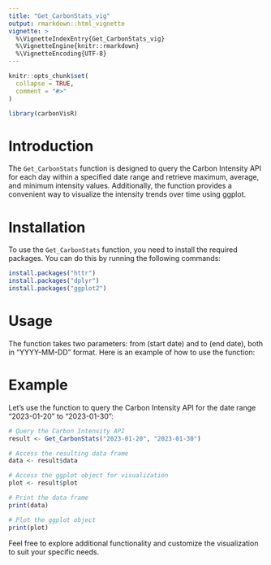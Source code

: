 ```yaml
---
title: "Get_CarbonStats_vig"
output: rmarkdown::html_vignette
vignette: >
  %\VignetteIndexEntry{Get_CarbonStats_vig}
  %\VignetteEngine{knitr::rmarkdown}
  %\VignetteEncoding{UTF-8}
---
```


```r
knitr::opts_chunk$set(
  collapse = TRUE,
  comment = "#>"
)
```

```r
library(carbonVisR)
```

# Introduction

The `Get_CarbonStats` function is designed to query the Carbon Intensity API for each day within a specified date range and retrieve maximum, average, and minimum intensity values. Additionally, the function provides a convenient way to visualize the intensity trends over time using ggplot.

# Installation

To use the `Get_CarbonStats` function, you need to install the required packages. You can do this by running the following commands:

```r
install.packages("httr")
install.packages("dplyr")
install.packages("ggplot2")
```

# Usage

The function takes two parameters: from (start date) and to (end date), both in "YYYY-MM-DD" format. Here is an example of how to use the function:


# Example

Let's use the function to query the Carbon Intensity API for the date range "2023-01-20" to "2023-01-30":

```r
# Query the Carbon Intensity API
result <- Get_CarbonStats("2023-01-20", "2023-01-30")

# Access the resulting data frame
data <- result$data

# Access the ggplot object for visualization
plot <- result$plot

# Print the data frame
print(data)

# Plot the ggplot object
print(plot)
```

Feel free to explore additional functionality and customize the visualization to suit your specific needs.
